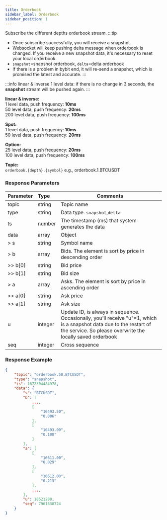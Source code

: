 ```yaml
---
title: Orderbook
sidebar_label: Orderbook
sidebar_position: 1
---
```


Subscribe the different depths orderbook stream.
:::tip
* Once subscribe successfully, you will receive a snapshot.
* Websocket will keep pushing delta message when orderbook is changed. If you receive a new snapshot data, it's necessary to reset your local orderbook.
* `snapshot`=snapshot orderbook, `delta`=delta orderbook
* If there is a problem in bybit end, it will re-send a snapshot, which is promised the latest and accurate.
:::

:::info
linear & inverse 1 level data: if there is no change in 3 seconds, the **snapshot** stream will be pushed again.
:::

**linear & inverse:**<br/>
  1 level data, push frequency: **10ms**<br/>
 50 level data, push frequency: **20ms**<br/>
200 level data, push frequency: **100ms**<br/>

**Spot:**<br/>
  1 level data, push frequency: **10ms**<br/>
 50 level data, push frequency: **20ms**<br/>

**Option:**<br/>
 25 level data, push frequency: **20ms**<br/>
100 level data, push frequency: **100ms**<br/>


**Topic:**<br/>
`orderbook.{depth}.{symbol}` e.g., orderbook.1.BTCUSDT

### Response Parameters
| Parameter | Type | Comments|
|:----- |:-----|----- |
|topic |string |Topic name |
|type |string |Data type. `snapshot`,`delta` |
|ts |number |The timestamp (ms) that system generates the data |
|data |array |Object |
|> s |string |Symbol name |
|> b |array |Bids. The element is sort by price in descending order  |
|>> b[0] |string |Bid price |
|>> b[1] |string |Bid size |
|> a |array |Asks. The element is sort by price in ascending order  |
|>> a[0] |string |Ask price |
|>> a[1] |string |Ask size |
|u |integer |Update ID, is always in sequence. Occasionally, you'll receive "u"=1, which is a snapshot data due to the restart of the service. So please overwrite the locally saved orderbook  |
|seq |integer |Cross sequence |

### Response Example

```json
{
    "topic": "orderbook.50.BTCUSDT",
    "type": "snapshot",
    "ts": 1672304484978,
    "data": {
        "s": "BTCUSDT",
        "b": [
            ...,
            [
                "16493.50",
                "0.006"
            ],
            [
                "16493.00",
                "0.100"
            ]
        ],
        "a": [
            [
                "16611.00",
                "0.029"
            ],
            [
                "16612.00",
                "0.213"
            ],
            ...,
        ],
        "u": 18521288,
        "seq": 7961638724
    }
}
```

